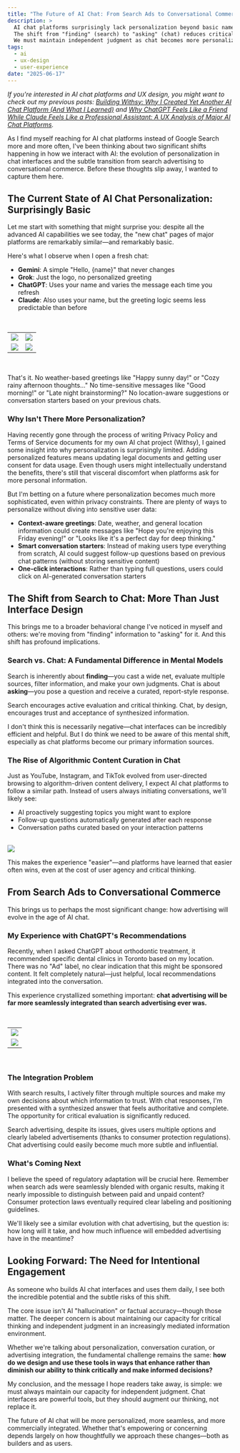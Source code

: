 ```yaml
---
title: "The Future of AI Chat: From Search Ads to Conversational Commerce"
description: >
  AI chat platforms surprisingly lack personalization beyond basic name greetings despite advanced capabilities.
  The shift from "finding" (search) to "asking" (chat) reduces critical evaluation as ads seamlessly integrate into responses.
  We must maintain independent judgment as chat becomes more personalized and commercially integrated.
tags:
  - ai
  - ux-design
  - user-experience
date: "2025-06-17"
---
```



*If you're interested in AI chat platforms and UX design, you might want to check out my previous posts: [Building Withsy: Why I Created Yet Another AI Chat Platform (And What I Learned)](https://www.hellojennpark.com/blog/project-withsy) and [Why ChatGPT Feels Like a Friend While Claude Feels Like a Professional Assistant: A UX Analysis of Major AI Chat Platforms](https://www.hellojennpark.com/blog/ux-analysis-of-major-ai-chat-platforms).*

As I find myself reaching for AI chat platforms instead of Google Search more and more often, I've been thinking about two significant shifts happening in how we interact with AI: the evolution of personalization in chat interfaces and the subtle transition from search advertising to conversational commerce. Before these thoughts slip away, I wanted to capture them here.

## The Current State of AI Chat Personalization: Surprisingly Basic

Let me start with something that might surprise you: despite all the advanced AI capabilities we see today, the "new chat" pages of major platforms are remarkably similar—and remarkably basic.

Here's what I observe when I open a fresh chat:

- **Gemini**: A simple "Hello, {name}" that never changes
- **Grok**: Just the logo, no personalized greeting
- **ChatGPT**: Uses your name and varies the message each time you refresh
- **Claude**: Also uses your name, but the greeting logic seems less predictable than before

<br />
<table>
  <tr>
    <td><img src="/posts/chatgpt-new.png" /></td>
    <td><img src="/posts/claude-new.png"/></td>
  </tr>
  <tr>
    <td><img src="/posts/gemini-new.png" /></td>
    <td><img src="/posts/grok-new.png" /></td>
  </tr>
</table>
<br />


That's it. No weather-based greetings like "Happy sunny day!" or "Cozy rainy afternoon thoughts..." No time-sensitive messages like "Good morning!" or "Late night brainstorming?" No location-aware suggestions or conversation starters based on your previous chats.

### Why Isn't There More Personalization?

Having recently gone through the process of writing Privacy Policy and Terms of Service documents for my own AI chat project (Withsy), I gained some insight into why personalization is surprisingly limited. Adding personalized features means updating legal documents and getting user consent for data usage. Even though users might intellectually understand the benefits, there's still that visceral discomfort when platforms ask for more personal information.

But I'm betting on a future where personalization becomes much more sophisticated, even within privacy constraints. There are plenty of ways to personalize without diving into sensitive user data:

- **Context-aware greetings**: Date, weather, and general location information could create messages like "Hope you're enjoying this Friday evening!" or "Looks like it's a perfect day for deep thinking."
- **Smart conversation starters**: Instead of making users type everything from scratch, AI could suggest follow-up questions based on previous chat patterns (without storing sensitive content)
- **One-click interactions**: Rather than typing full questions, users could click on AI-generated conversation starters

## The Shift from Search to Chat: More Than Just Interface Design

This brings me to a broader behavioral change I've noticed in myself and others: we're moving from "finding" information to "asking" for it. And this shift has profound implications.

### Search vs. Chat: A Fundamental Difference in Mental Models

Search is inherently about **finding**—you cast a wide net, evaluate multiple sources, filter information, and make your own judgments. Chat is about **asking**—you pose a question and receive a curated, report-style response.

Search encourages active evaluation and critical thinking. Chat, by design, encourages trust and acceptance of synthesized information.

I don't think this is necessarily negative—chat interfaces can be incredibly efficient and helpful. But I do think we need to be aware of this mental shift, especially as chat platforms become our primary information sources.

### The Rise of Algorithmic Content Curation in Chat

Just as YouTube, Instagram, and TikTok evolved from user-directed browsing to algorithm-driven content delivery, I expect AI chat platforms to follow a similar path. Instead of users always initiating conversations, we'll likely see:

- AI proactively suggesting topics you might want to explore
- Follow-up questions automatically generated after each response
- Conversation paths curated based on your interaction patterns

<br />
<img src="/posts/perplexity-related.png"/>
<br />

This makes the experience "easier"—and platforms have learned that easier often wins, even at the cost of user agency and critical thinking.

## From Search Ads to Conversational Commerce

This brings us to perhaps the most significant change: how advertising will evolve in the age of AI chat.

### My Experience with ChatGPT's Recommendations

Recently, when I asked ChatGPT about orthodontic treatment, it recommended specific dental clinics in Toronto based on my location. There was no "Ad" label, no clear indication that this might be sponsored content. It felt completely natural—just helpful, local recommendations integrated into the conversation.

This experience crystallized something important: **chat advertising will be far more seamlessly integrated than search advertising ever was.**

<br />
<table>
  <tr>
    <td><img src="/posts/chatgpt-question.png" /></td>
  </tr>
  <tr>
    <td><img src="/posts/chatgpt-answer.png"/></td>
  </tr>
</table>
<br />

### The Integration Problem

With search results, I actively filter through multiple sources and make my own decisions about which information to trust. With chat responses, I'm presented with a synthesized answer that feels authoritative and complete. The opportunity for critical evaluation is significantly reduced.

Search advertising, despite its issues, gives users multiple options and clearly labeled advertisements (thanks to consumer protection regulations). Chat advertising could easily become much more subtle and influential.

### What's Coming Next

I believe the speed of regulatory adaptation will be crucial here. Remember when search ads were seamlessly blended with organic results, making it nearly impossible to distinguish between paid and unpaid content? Consumer protection laws eventually required clear labeling and positioning guidelines.

We'll likely see a similar evolution with chat advertising, but the question is: how long will it take, and how much influence will embedded advertising have in the meantime?

## Looking Forward: The Need for Intentional Engagement

As someone who builds AI chat interfaces and uses them daily, I see both the incredible potential and the subtle risks of this shift.

The core issue isn't AI "hallucination" or factual accuracy—though those matter. The deeper concern is about maintaining our capacity for critical thinking and independent judgment in an increasingly mediated information environment.

Whether we're talking about personalization, conversation curation, or advertising integration, the fundamental challenge remains the same: **how do we design and use these tools in ways that enhance rather than diminish our ability to think critically and make informed decisions?**

My conclusion, and the message I hope readers take away, is simple: we must always maintain our capacity for independent judgment. Chat interfaces are powerful tools, but they should augment our thinking, not replace it.

The future of AI chat will be more personalized, more seamless, and more commercially integrated. Whether that's empowering or concerning depends largely on how thoughtfully we approach these changes—both as builders and as users.

